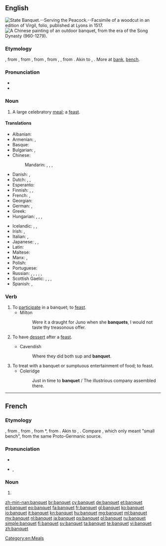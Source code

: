 ==English==
[[Image:State Banquet Serving the Peacock Fac simile of a Woodcut in an edition of Virgil folio published at Lyons in 1517.png|thumb|right|State Banquet.--Serving the Peacock.--Facsimile of a woodcut in an edition of Virgil, folio, published at Lyons in 1517.]]
[[Image:Song Dynasty Elegant Party.JPG|thumb|right|A Chinese painting of an outdoor banquet, from the era of the Song Dynasty (960-1279).]]

===Etymology===
{{etyl|enm|en}} {{term|banket|||lang=enm}}, from {{etyl|frm|en}} {{term|banquet|||lang=frm}}, from {{etyl|it|en}} {{term|banchetto||light repast between meals, snack eaten on a small bench|lit=a small bench|lang=it}}, from {{term|banco||bench|lang=it}}, from {{etyl|lng|en}} {{recons|bank|lang=lng}}, {{recons|panch|panch|bench|lang=lng}}, from {{etyl|gem-pro|en}} {{recons|bankiz||bench|lang=gem-pro}}. Akin to {{etyl|goh|-}} {{term|bank|bank, banch|bench|lang=goh}}, {{etyl|ang|-}} {{term|benc||bench|lang=ang}}. More at [[bank]], [[bench]].

===Pronunciation===
* {{IPA|/ˈbæŋkwɪt/}}
* {{audio|en-us-banquet.ogg|Audio (US)}}

===Noun===
{{en-noun}}

# A large celebratory [[meal]]; a [[feast]].

====Translations====
{{trans-top|a large celebratory meal; a feast}}
* Albanian: {{t+|sq|banket}}
* Armenian: {{t-|hy|խնջույք|tr=xnǰuyk’}}, {{t-|hy|քեֆ|tr=k’ef}}
* Basque: {{t+|eu|oturuntza}}
* Bulgarian: {{t+|bg|банкет|m|tr=bankét}},  {{t+|bg|пир|m|tr=pir}}
* Chinese:
*: Mandarin: {{t|cmn|宴會|sc=Hani}}, {{t|cmn|宴会|tr=yànhuì|sc=Hani}}, {{t|cmn|筵席|tr=yánxí|sc=Hani}}, {{t|cmn|盛宴|tr=shèngyàn|sc=Hani}}
* Danish: {{t+|da|middag}}, {{t-|da|banket}}
* Dutch: {{t+|nl|banket|n}}, {{t+|nl|feestmaal|n}}, {{t-|nl|feestdis|m}}
* Esperanto: {{t-|eo|bankedo}}
* Finnish: {{t-|fi|juhla-ateria}}, {{t-|fi|banketti}}, {{t-|fi|kestit}}
* French: {{t+|fr|banquet|m}}, {{t+|fr|festin|m}}
* Georgian: {{t-|ka|ლხინი|tr=lxini|sc=Geor}}
* German: {{t+|de|Festmahl|n}}, {{t+|de|Bankett|n}}
* Greek: {{t+|el|ευωχία|f|tr=evochía|sc=Grek}}
* Hungarian: {{t+|hu|bankett}}, {{t+|hu|díszebéd}}, {{t-|hu|díszvacsora}}, {{t+|hu|lakoma}}
{{trans-mid}}
* Icelandic: {{t-|is|matarveisla|f}}, {{t-|is|stórveisla|f}}, {{t-|is|fjöldaveisla|f}}
* Irish: {{t-|ga|fleá|f}}, {{t-|ga|cóisir|f}}
* Italian: {{t-|it|pranzo festivo|m}}, {{t-|it|banchetto|m}}
* Japanese: {{t+|ja|宴会|tr=えんかい, enkai|sc=Jpan}}, {{t-|ja|饗宴|tr=きょうえん, kyōen|sc=Jpan}}, {{t-|ja|バンケット|tr=banketto|sc=Jpan}}
* Latin: {{t-|la|festum}}
* Maltese: {{t-|mt|ikla|f}}
* Manx: {{t-|gv|cuirrey}}, {{t-|gv|fleah}}
* Polish: {{t-|pl|bankiet|m}}
* Portuguese: {{t+|pt|banquete}}
* Russian: {{t+|ru|банкет|m|tr=bankét}},  {{t+|ru|пир|m|tr=pir}}, {{t+|ru|пиршество|n|tr=píršestvo|sc=Cyrl}}, {{t+|ru|пирушка|f|tr=pirúška|sc=Cyrl}}, {{t+|ru|празднество|n|tr=prázdnestvo|sc=Cyrl}}, {{t+|ru|празднование|n|tr=prázdnovanije|sc=Cyrl}}
* Scottish Gaelic: {{t-|gd|bangaid|f}}, {{t-|gd|cuirm|f}}, {{t-|gd|fèisd|f}}, {{t-|gd|fleadh|m}}
* Spanish: {{t-|es|comida festiva|f}}, {{t+|es|banquete|m}}
{{trans-bottom}}

===Verb===
{{en-verb|banquets|banqueting|banqueted|banqueted}}

# To [[participate]] in a banquet; to [[feast]].
#* Milton
#*: Were it a draught for Juno when she '''banquets''', I would not taste thy treasonous offer.
# {{obsolete}} To have [[dessert]] after a [[feast]].
#* Cavendish
#*: Where they did both sup and '''banquet'''.
# To treat with a banquet or sumptuous entertainment of food; to feast.
#* Coleridge
#*: Just in time to '''banquet''' / The illustrious company assembled there.

[[Category:en:Meals]]

----

==French==

===Etymology===
{{etyl|frm|fr}} {{term|banquet|||lang=frm}}, from {{etyl|it|fr}} {{term|banchetto||light repast between meals, snack eaten on a small bench|lit=a small bench|lang=it}}, from {{term|banco||bench|lang=it}}, from {{etyl|lng|fr}} *{{term||bank, panch|bench|lang=lng}}, from {{etyl|gem-pro|fr}} {{recons|bankiz||bench|lang=gem-pro}}. Akin to {{etyl|goh|-}} {{term|bank|bank, banch|bench|lang=goh}}, {{etyl|ang|-}} {{term|benc||bench|lang=ang}}. Compare {{etyl|fro|fr}} {{term|banquet|||lang=fro}}, which only meant "small bench", from the same Proto-Germanic source.

===Pronunciation===
* {{audio|Fr-banquet.ogg|audio}}
* {{IPA|/bɑ̃.kɛ/|lang=fr}}, {{X-SAMPA|/bA~.kE/}}

===Noun===
{{fr-noun|m}}

# {{l/en|banquet}}

[[zh-min-nan:banquet]]
[[br:banquet]]
[[cy:banquet]]
[[de:banquet]]
[[et:banquet]]
[[el:banquet]]
[[eo:banquet]]
[[fa:banquet]]
[[fr:banquet]]
[[gl:banquet]]
[[ko:banquet]]
[[io:banquet]]
[[it:banquet]]
[[kn:banquet]]
[[hu:banquet]]
[[mg:banquet]]
[[ml:banquet]]
[[my:banquet]]
[[nl:banquet]]
[[ja:banquet]]
[[ps:banquet]]
[[pl:banquet]]
[[ru:banquet]]
[[simple:banquet]]
[[fi:banquet]]
[[sv:banquet]]
[[ta:banquet]]
[[te:banquet]]
[[vi:banquet]]
[[zh:banquet]]